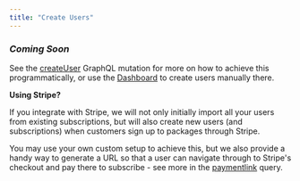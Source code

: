 ```yaml
---
title: "Create Users"
---
```


### _**Coming Soon**_

See the [createUser](/reference/admin-api-backend-reference/mutations#createuser) GraphQL mutation for more on how to achieve this programmatically, or use the [Dashboard](https://dashboard.usekana.com/features) to create users manually there.

**Using Stripe?**

If you integrate with Stripe, we will not only initially import all your users from existing subscriptions, but will also create new users (and subscriptions) when customers sign up to packages through Stripe.

You may use your own custom setup to achieve this, but we also provide a handy way to generate a URL so that a user can navigate through to Stripe's checkout and pay there to subscribe - see more in the [paymentlink](/reference/admin-api-backend-reference/queries#paymentlink) query.
